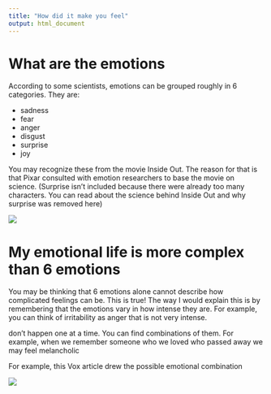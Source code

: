 ```yaml
---
title: "How did it make you feel"
output: html_document
---
```


# What are the emotions

According to some scientists, emotions can be grouped roughly in 6 categories. They are:

- sadness
- fear
- anger
- disgust
- surprise
- joy

You may recognize these from the movie Inside Out. The reason for that is that Pixar consulted with emotion researchers to base the movie on science. (Surprise isn't included because there were already too many characters. You can read about the science behind Inside Out and why surprise was removed here)

![](pictures/emotions.jpg)

# My emotional life is more complex than 6 emotions

You may be thinking that 6 emotions alone cannot describe how complicated feelings can be. This is true! The way I would explain this is by remembering that the emotions vary in how intense they are. For example, you can think of irritability as anger that is not very intense.

don't happen one at a time. You can find combinations of them. For example, when we remember someone who we loved who passed away we may feel melancholic

For example, this Vox article drew the possible emotional combination

![](pictures/emotion complex.png)